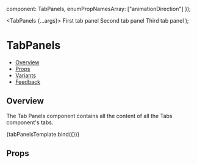 
  component: TabPanels,
  enumPropNamesArray: ["animationDirection"]
});

<Meta
  title="Navigation/Tabs - (Coming Soon)/TabPanels - (Coming Soon)"
  component={TabPanels}
  argTypes={metaSettings.argTypes}
  decorators={metaSettings.decorators}
/>

<!--- Component template -->

  <TabPanels {...args}>
    <TabPanel>First tab panel</TabPanel>
    <TabPanel>Second tab panel</TabPanel>
    <TabPanel>Third tab panel</TabPanel>
  </TabPanels>
);

<!--- Component documentation -->

# TabPanels

- [Overview](#overview)
- [Props](#props)
- [Variants](#variants)
- [Feedback](#feedback)

## Overview

The Tab Panels component contains all the content of all the Tabs component's tabs.

<Canvas>
  <Story name="Overview" args={{ activeTabId: 1 }}>
    {tabPanelsTemplate.bind({})}
  </Story>
</Canvas>

## Props

<ArgsTable story="Overview" />

